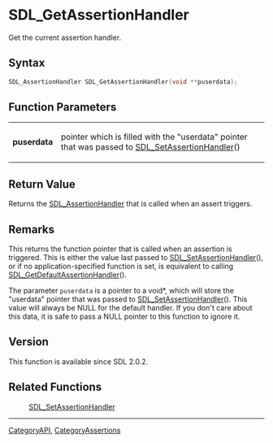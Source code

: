 = SDL_GetAssertionHandler =

Get the current assertion handler.

== Syntax ==

<syntaxhighlight lang='c'>
SDL_AssertionHandler SDL_GetAssertionHandler(void **puserdata);
</syntaxhighlight>

== Function Parameters ==

{|
|'''puserdata'''
|pointer which is filled with the "userdata" pointer that was passed to [[SDL_SetAssertionHandler]]()
|}

== Return Value ==

Returns the [[SDL_AssertionHandler]] that is called when an assert
triggers.

== Remarks ==

This returns the function pointer that is called when an assertion is
triggered. This is either the value last passed to
[[SDL_SetAssertionHandler]](), or if no application-specified function is
set, is equivalent to calling [[SDL_GetDefaultAssertionHandler]]().

The parameter <code>puserdata</code> is a pointer to a void*, which will
store the "userdata" pointer that was passed to
[[SDL_SetAssertionHandler]](). This value will always be NULL for the
default handler. If you don't care about this data, it is safe to pass a
NULL pointer to this function to ignore it.

== Version ==

This function is available since SDL 2.0.2.

== Related Functions ==

:[[SDL_SetAssertionHandler]]

----
[[CategoryAPI]], [[CategoryAssertions]]
<!-- #See the Style Guide for instructions on editing the footer. -->


